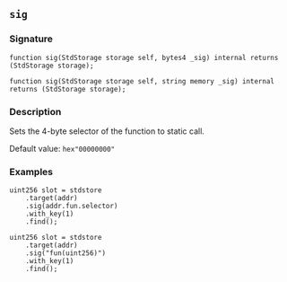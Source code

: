 ## `sig`

### Signature

```solidity
function sig(StdStorage storage self, bytes4 _sig) internal returns (StdStorage storage);
```

```solidity
function sig(StdStorage storage self, string memory _sig) internal returns (StdStorage storage);
```

### Description

Sets the 4-byte selector of the function to static call.

Default value: `hex"00000000"`

### Examples

```solidity
uint256 slot = stdstore
    .target(addr)
    .sig(addr.fun.selector)
    .with_key(1)
    .find();
```

```solidity
uint256 slot = stdstore
    .target(addr)
    .sig("fun(uint256)")
    .with_key(1)
    .find();
```
